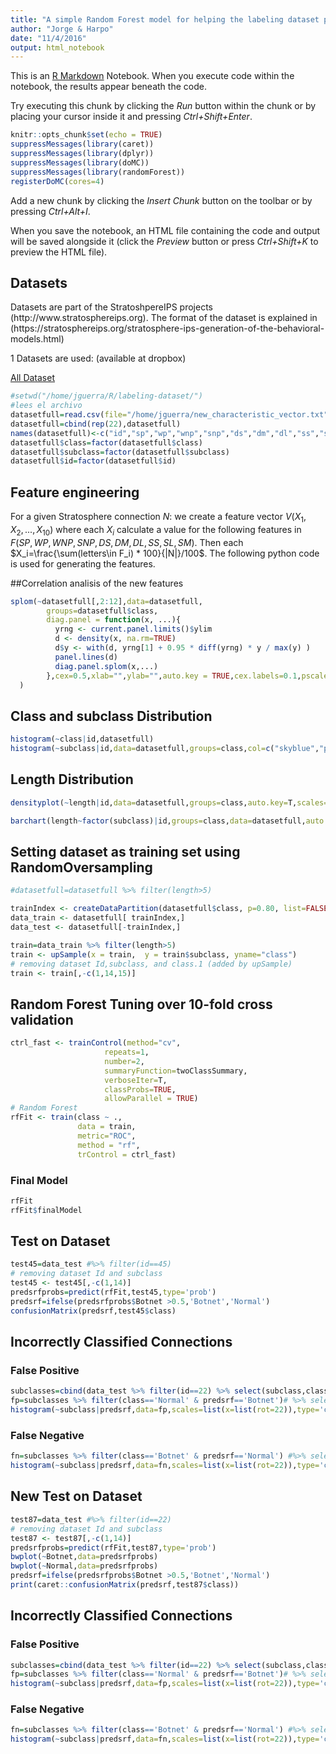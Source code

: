 ```yaml
---
title: "A simple Random Forest model for helping the labeling dataset process"
author: "Jorge & Harpo"
date: "11/4/2016"
output: html_notebook
---
```


This is an [R Markdown](http://rmarkdown.rstudio.com) Notebook. When you execute code within the notebook, the results appear beneath the code. 

Try executing this chunk by clicking the *Run* button within the chunk or by placing your cursor inside it and pressing *Ctrl+Shift+Enter*. 

```r
knitr::opts_chunk$set(echo = TRUE)
suppressMessages(library(caret))
suppressMessages(library(dplyr))
suppressMessages(library(doMC))
suppressMessages(library(randomForest))
registerDoMC(cores=4)
```

Add a new chunk by clicking the *Insert Chunk* button on the toolbar or by pressing *Ctrl+Alt+I*.

When you save the notebook, an HTML file containing the code and output will be saved alongside it (click the *Preview* button or press *Ctrl+Shift+K* to preview the HTML file).

## Datasets

Datasets are part of the StratoshpereIPS projects (http://www.stratosphereips.org). The format of the dataset is explained in (https://stratosphereips.org/stratosphere-ips-generation-of-the-behavioral-models.html)


1 Datasets are used: (available at dropbox)

[All Dataset](https://www.dropbox.com/home/Phd/brainstorm/datasets)

```r
#setwd("/home/jguerra/R/labeling-dataset/")
#lees el archivo
datasetfull=read.csv(file="/home/jguerra/new_characteristic_vector.txt",header=F)
datasetfull=cbind(rep(22),datasetfull)
names(datasetfull)<-c("id","sp","wp","wnp","snp","ds","dm","dl","ss","sm","sl","length","class","subclass")
datasetfull$class=factor(datasetfull$class)
datasetfull$subclass=factor(datasetfull$subclass)
datasetfull$id=factor(datasetfull$id)

```


## Feature engineering 

For a given Stratosphere connection $N$:
we create a feature vector $V(X_1,X_2,...,X_{10})$ where each $X_i$ calculate a value for the following features in $F(SP,WP,WNP,SNP,DS,DM,DL,SS,SL,SM)$. Then each $X_i=\frac{\sum(letters\in F_i) * 100}{|N|}/100$. The following python code is used for generating the features.


##Correlation analisis of the new features
```r
splom(~datasetfull[,2:12],data=datasetfull,
        groups=datasetfull$class,
        diag.panel = function(x, ...){
          yrng <- current.panel.limits()$ylim
          d <- density(x, na.rm=TRUE)
          d$y <- with(d, yrng[1] + 0.95 * diff(yrng) * y / max(y) )
          panel.lines(d)
          diag.panel.splom(x,...)
        },cex=0.5,xlab="",ylab="",auto.key = TRUE,cex.labels=0.1,pscales = 0,alpha=0.5,varname.cex=0.8
  )
```


## Class and subclass Distribution
```r
histogram(~class|id,datasetfull)
histogram(~subclass|id,data=datasetfull,groups=class,col=c("skyblue","pink"),scales=list(x=list(rot=90),cex=0.7),layout=c(1,1),auto.key = F)
```

## Length Distribution
```r
densityplot(~length|id,data=datasetfull,groups=class,auto.key=T,scales=list(x=list(rot=45,relation='free',log=10),y=list(relation='free')),layout=c(1,1),breaks=5)
```

```r
barchart(length~factor(subclass)|id,groups=class,data=datasetfull,auto.key=T,scales=list(x=list(rot=90),y=list(relation='free'),cex=0.70),layout=c(1,1))
```


## Setting dataset as training set using RandomOversampling
```r
#datasetfull=datasetfull %>% filter(length>5)

trainIndex <- createDataPartition(datasetfull$class, p=0.80, list=FALSE)
data_train <- datasetfull[ trainIndex,]
data_test <- datasetfull[-trainIndex,]

train=data_train %>% filter(length>5)
train <- upSample(x = train,  y = train$subclass, yname="class")     
# removing dataset Id,subclass, and class.1 (added by upSample)
train <- train[,-c(1,14,15)]
```

## Random Forest Tuning over 10-fold cross validation
```r
ctrl_fast <- trainControl(method="cv", 
                     repeats=1,
                     number=2, 
                     summaryFunction=twoClassSummary,
                     verboseIter=T,
                     classProbs=TRUE,
                     allowParallel = TRUE)   
# Random Forest
rfFit <- train(class ~ .,
               data = train,
               metric="ROC",
               method = "rf",
               trControl = ctrl_fast)
```


### Final Model
```r
rfFit
rfFit$finalModel
```

## Test on Dataset
```r
test45=data_test #%>% filter(id==45)
# removing dataset Id and subclass
test45 <- test45[,-c(1,14)]
predsrfprobs=predict(rfFit,test45,type='prob')
predsrf=ifelse(predsrfprobs$Botnet >0.5,'Botnet','Normal')
confusionMatrix(predsrf,test45$class)
```

##  Incorrectly Classified Connections
### False Positive
```r
subclasses=cbind(data_test %>% filter(id==22) %>% select(subclass,class),predsrf,predsrfprobs)
fp=subclasses %>% filter(class=='Normal' & predsrf=='Botnet')# %>% select(subclass,Botnet,Normal)
histogram(~subclass|predsrf,data=fp,scales=list(x=list(rot=22)),type='count')
```

### False Negative
```r
fn=subclasses %>% filter(class=='Botnet' & predsrf=='Normal') #%>% select(subclass,Botnet,Normal)
histogram(~subclass|predsrf,data=fn,scales=list(x=list(rot=22)),type='count',col='orange')
```

## New Test on Dataset
```r
test87=data_test #%>% filter(id==22)
# removing dataset Id and subclass
test87 <- test87[,-c(1,14)]
predsrfprobs=predict(rfFit,test87,type='prob')
bwplot(~Botnet,data=predsrfprobs)
bwplot(~Normal,data=predsrfprobs)
predsrf=ifelse(predsrfprobs$Botnet >0.5,'Botnet','Normal')
print(caret::confusionMatrix(predsrf,test87$class))

```

##  Incorrectly Classified Connections
### False Positive
```r
subclasses=cbind(data_test %>% filter(id==22) %>% select(subclass,class),predsrf,predsrfprobs)
fp=subclasses %>% filter(class=='Normal' & predsrf=='Botnet')# %>% select(subclass,Botnet,Normal)
histogram(~subclass|predsrf,data=fp,scales=list(x=list(rot=22)),type='count')
```

### False Negative
```r
fn=subclasses %>% filter(class=='Botnet' & predsrf=='Normal') #%>% select(subclass,Botnet,Normal)
histogram(~subclass|predsrf,data=fn,scales=list(x=list(rot=22)),type='count',col='orange')
```

